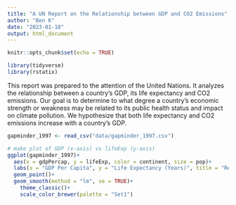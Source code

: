 ```yaml
---
title: "A UN Report on the Relationship between GDP and CO2 Emissions"
author: "Ben K"
date: "2023-01-18"
output: html_document
---
```


```r
knitr::opts_chunk$set(echo = TRUE)
```

```r
library(tidyverse)
library(rstatix)
```
This report was prepared to the attention of the United Nations. It analyzes the relationship between a country's GDP, its life expectancy and CO2 emissions. Our goal is to determine to what degree a country’s economic strength or weakness may be related to its public health status and impact on climate pollution. We hypothesize that both life expectancy and CO2 emissions increase with a country's GDP.

``` r
gapminder_1997 <- read_csv("data/gapminder_1997.csv")
```
```r
# make plot of GDP (x-axis) vs lifeExp (y-axis)
ggplot(gapminder_1997)+
  aes(x = gdpPercap, y = lifeExp, color = continent, size = pop)+
  labs(x = "GDP Per Capita", y = "Life Expectancy (Years)", title = "Relationship between Life Expectancy and GDP")+
  geom_point()+
  geom_smooth(method = "lm", se = TRUE)+
    theme_classic()+
    scale_color_brewer(palette = "Set1")
```

